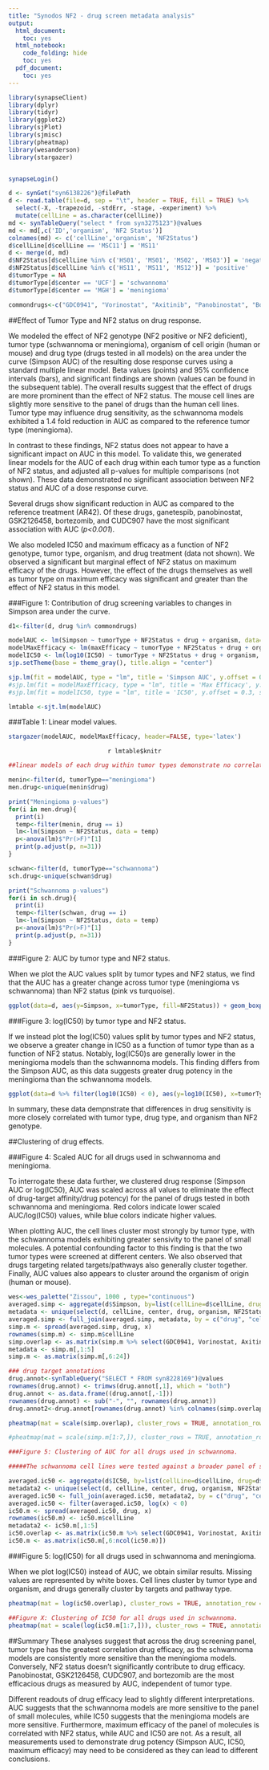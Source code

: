 ```yaml
---
title: "Synodos NF2 - drug screen metadata analysis"
output:
  html_document:
    toc: yes
  html_notebook:
    code_folding: hide
    toc: yes
  pdf_document:
    toc: yes
---
```


```r
library(synapseClient)
library(dplyr)
library(tidyr)
library(ggplot2)
library(sjPlot)
library(sjmisc)
library(pheatmap)
library(wesanderson)
library(stargazer)


synapseLogin()

d <- synGet("syn6138226")@filePath
d <- read.table(file=d, sep = "\t", header = TRUE, fill = TRUE) %>%
  select(-X, -trapezoid, -stdErr, -stage, -experiment) %>%
  mutate(cellLine = as.character(cellLine))
md <- synTableQuery("select * from syn3275123")@values
md <- md[,c('ID','organism', 'NF2 Status')]
colnames(md) <- c('cellLine','organism', 'NF2Status')
d$cellLine[d$cellLine == 'MSC11'] = 'MS11'
d <- merge(d, md)
d$NF2Status[d$cellLine %in% c('HS01', 'MS01', 'MS02', 'MS03')] = 'negative'
d$NF2Status[d$cellLine %in% c('HS11', 'MS11', 'MS12')] = 'positive'
d$tumorType = NA
d$tumorType[d$center == 'UCF'] = 'schwannoma'
d$tumorType[d$center == 'MGH'] = 'meningioma'

commondrugs<-c("GDC0941", "Vorinostat", "Axitinib", "Panobinostat", "Bortezomib", "CUDC907", "Everolimus", "AR42", "AZD2014", "GDC0980", "Ganetespib", "GSK2126458")

```

##Effect of Tumor Type and NF2 status on drug response. 

We modeled the effect of NF2 genotype (NF2 positive or NF2 deficient), tumor type (schwannoma or meningioma), organism of cell origin (human or mouse) and drug type (drugs tested in all models) on the area under the curve (Simpson AUC) of the resulting dose response curves using a standard multiple linear model. Beta values (points) and 95% confidence intervals (bars), and significant findings are shown (values can be found in the subsequent table). The overall results suggest that the effect of drugs are more prominent than the effect of NF2 status.  The mouse cell lines are slightly more sensitive to the panel of drugs than the human cell lines. Tumor type may influence drug sensitivity, as the schwannoma models exhibited a 1.4 fold reduction in AUC as compared to the reference tumor type (meningioma). 

In contrast to these findings, NF2 status does not appear to have a significant impact on AUC in this model. To validate this, we generated linear models for the AUC of each drug within each tumor type as a function of NF2 status, and adjusted all p-values for multiple comparisons (not shown). These data demonstrated no significant association between NF2 status and AUC of a dose response curve. 

Several drugs show significant reduction in AUC as compared to the reference treatment (AR42). Of these drugs, ganetespib, panobinostat, GSK2126458, bortezomib, and CUDC907 have the most significant association with AUC (*p<0.001*).

We also modeled IC50 and maximum efficacy as a function of NF2 genotype, tumor type, organism, and drug treatment (data not shown). We observed a significant but marginal effect of NF2 status on maximum efficacy of the drugs. However, the effect of the drugs themselves as well as tumor type on maximum efficacy was significant and greater than the effect of NF2 status in this model. 

###Figure 1: Contribution of drug screening variables to changes in Simpson area under the curve. 

```r
d1<-filter(d, drug %in% commondrugs)

modelAUC <- lm(Simpson ~ tumorType + NF2Status + drug + organism, data=d1)
modelMaxEfficacy <- lm(maxEfficacy ~ tumorType + NF2Status + drug + organism, data=d1)
modelIC50 <- lm(log10(IC50) ~ tumorType + NF2Status + drug + organism, data=d1)
sjp.setTheme(base = theme_gray(), title.align = "center")

sjp.lm(fit = modelAUC, type = "lm", title = 'Simpson AUC', y.offset = 0.3, show.values = FALSE)
#sjp.lm(fit = modelMaxEfficacy, type = "lm", title = 'Max Efficacy', y.offset = 0.3, show.values = FALSE)
#sjp.lm(fit = modelIC50, type = "lm", title = 'IC50', y.offset = 0.3, show.values = FALSE)

```

```r
lmtable <-sjt.lm(modelAUC)
```

###Table 1: Linear model values.

```r
stargazer(modelAUC, modelMaxEfficacy, header=FALSE, type='latex')
```

<center>
 `r lmtable$knitr`
</center>



```r
##linear models of each drug within tumor types demonstrate no correlation between AUC and NF2 status, not shown in report

menin<-filter(d, tumorType=="meningioma")
men.drug<-unique(menin$drug)

print("Meningioma p-values")
for(i in men.drug){
  print(i)
  temp<-filter(menin, drug == i)
  lm<-lm(Simpson ~ NF2Status, data = temp)
  p<-anova(lm)$"Pr(>F)"[1]
  print(p.adjust(p, n=31))
}

schwan<-filter(d, tumorType=="schwannoma")
sch.drug<-unique(schwan$drug)

print("Schwannoma p-values")
for(i in sch.drug){
  print(i)
  temp<-filter(schwan, drug == i)
  lm<-lm(Simpson ~ NF2Status, data = temp)
  p<-anova(lm)$"Pr(>F)"[1]
  print(p.adjust(p, n=31))
}

```

###Figure 2: AUC by tumor type and NF2 status.

When we plot the AUC values split by tumor types and NF2 status, we find that the AUC has a greater change across tumor type (meningioma vs schwannoma) than NF2 status (pink vs turquoise). 

```r
  
ggplot(data=d, aes(y=Simpson, x=tumorType, fill=NF2Status)) + geom_boxplot() + facet_grid( ~ organism) + labs(title="", x="", y="Area Under the Curve (Simpson AUC)") + theme(strip.text.x = element_text(size = 12))
```

###Figure 3: log(IC50) by tumor type and NF2 status.

If we instead plot the log(IC50) values split by tumor types and NF2 status, we observe a greater change in IC50 as a function of tumor type than as a function of NF2 status. Notably, log(IC50)s are generally lower in the meningioma models than the schwannoma models. This finding differs from the Simpson AUC, as this data suggests greater drug potency in the meningioma than the schwannoma models. 

```r
ggplot(data=d %>% filter(log10(IC50) < 0), aes(y=log10(IC50), x=tumorType, fill=NF2Status)) + geom_boxplot() + facet_grid( ~ organism, labeller =) + labs(title="", x="", y=expression('log(IC'[50]*")")) + theme(strip.text.x = element_text(size = 12))

```
In summary, these data dempnstrate that differences in drug sensitivity is more closely correlated with tumor type, drug type, and organism than NF2 genotype. 

##Clustering of drug effects. 

###Figure 4: Scaled AUC for all drugs used in schwannoma and meningioma.

To interrogate these data further, we clustered drug response (Simpson AUC or log(IC50), AUC was scaled across all values to eliminate the effect of drug-target affinity/drug potency) for the panel of drugs tested in both schwannoma and meningioma. Red colors indicate lower scaled AUC/log(IC50) values, while blue colors indicate higher values.

When plotting AUC, the cell lines cluster most strongly by tumor type, with the schwannoma models exhibiting greater sensivity to the panel of small molecules. A potential confounding factor to this finding is that the two tumor types were screened at different centers. We also observed that drugs targeting related targets/pathways also generally cluster together. Finally, AUC values also appears to cluster around the organism of origin (human or mouse). 


```r

wes<-wes_palette("Zissou", 1000 , type="continuous")
averaged.simp <- aggregate(d$Simpson, by=list(cellLine=d$cellLine, drug=d$drug), data=d, FUN=mean)
metadata <- unique(select(d, cellLine, center, drug, organism, NF2Status, tumorType))
averaged.simp <- full_join(averaged.simp, metadata, by = c("drug", "cellLine"))
simp.m <- spread(averaged.simp, drug, x)
rownames(simp.m) <- simp.m$cellLine
simp.overlap <- as.matrix(simp.m %>% select(GDC0941, Vorinostat, Axitinib, Panobinostat, Bortezomib, CUDC907, Everolimus, AR42, AZD2014, GDC0980, Ganetespib, GSK2126458))
metadata <- simp.m[,1:5]
simp.m <- as.matrix(simp.m[,6:24])

### drug target annotations
drug.annot<-synTableQuery("SELECT * FROM syn8228169")@values
rownames(drug.annot) <- trimws(drug.annot[,1], which = "both")
drug.annot <- as.data.frame((drug.annot[,-1]))
rownames(drug.annot) <- sub("-", "", rownames(drug.annot))
drug.annot2<-drug.annot[rownames(drug.annot) %in% colnames(simp.overlap),]

pheatmap(mat = scale(simp.overlap), cluster_rows = TRUE, annotation_row = metadata %>% select(NF2Status), annotation_col = drug.annot2 %>% select(Pathway), color = rev(wes), cellwidth = 12, cellheight = 12, border_color = 'grey', main = 'Area Under the Curve (AUC)')
```



```r
#pheatmap(mat = scale(simp.m[1:7,]), cluster_rows = TRUE, annotation_row = metadata[1:7,] %>% select(tumorType, NF2Status, organism), annotation_col = drug.annot %>% select(Pathway), color = rev(wes), cellwidth = 12, cellheight = 12, border_color = 'grey', main = 'Area Under the Curve (AUC)')

###Figure 5: Clustering of AUC for all drugs used in schwannoma.

#####The schwannoma cell lines were tested against a broader panel of small molecules, the responses of which are plotted here. The cell lines cluster #####by organism. Clustering of the drugs by target/pathway type is less evident in this analysis.

averaged.ic50 <- aggregate(d$IC50, by=list(cellLine=d$cellLine, drug=d$drug), data=d, FUN=mean)
metadata2 <- unique(select(d, cellLine, center, drug, organism, NF2Status, tumorType))
averaged.ic50 <- full_join(averaged.ic50, metadata2, by = c("drug", "cellLine"))
averaged.ic50 <- filter(averaged.ic50, log(x) < 0)
ic50.m <- spread(averaged.ic50, drug, x)
rownames(ic50.m) <- ic50.m$cellLine
metadata2 <- ic50.m[,1:5]
ic50.overlap <- as.matrix(ic50.m %>% select(GDC0941, Vorinostat, Axitinib, Panobinostat, Bortezomib, CUDC907, Everolimus, AR42, AZD2014, GDC0980, Ganetespib, GSK2126458))
ic50.m <- as.matrix(ic50.m[,6:ncol(ic50.m)])
```

###Figure 5: log(IC50) for all drugs used in schwannoma and meningioma.

When we plot log(IC50) instead of AUC, we obtain similar results. Missing values are represented by white boxes. Cell lines cluster by tumor type and organism, and drugs generally cluster by targets and pathway type. 

```r
pheatmap(mat = log(ic50.overlap), cluster_rows = TRUE, annotation_row = metadata2 %>% select(NF2Status), annotation_col = drug.annot2 %>% select(Pathway), color = rev(wes), cellwidth = 12, cellheight = 12, border_color = 'grey', main = 'log(IC50)')
```


```r
##Figure X: Clustering of IC50 for all drugs used in schwannoma.
pheatmap(mat = scale(log(ic50.m[1:7,])), cluster_rows = TRUE, annotation_row = metadata2[1:7,] %>% select(tumorType, NF2Status, organism), annotation_col = drug.annot %>% select(Pathway), color = rev(wes), cellwidth = 12, cellheight = 12, border_color = 'grey', main = 'scaled log(IC50)')
```

##Summary
These analyses suggest that across the drug screening panel, tumor type has the greatest correlation drug efficacy, as the schwannoma models are consistently more sensitive than the meningioma models. Conversely, NF2 status doesn't significantly contribute to drug efficacy. Panobinostat, GSK2126458, CUDC907, and bortezomib are the most efficacious drugs as measured by AUC, independent of tumor type. 

Different readouts of drug efficacy lead to slightly different interpretations. AUC suggests that the schwannoma models are more sensitive to the panel of small molecules, while IC50 suggests that the meningioma models are more sensitive. Furthermore, maximum efficacy of the panel of molecules is correlated with NF2 status, while AUC and IC50 are not. As a result, all measurements used to demonstrate drug potency (Simpson AUC, IC50, maximum efficacy) may need to be considered as they can lead to different conclusions. 
